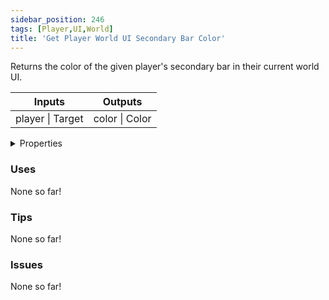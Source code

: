 ```yaml
---
sidebar_position: 246
tags: [Player,UI,World]
title: 'Get Player World UI Secondary Bar Color'
---
```


Returns the color of the given player's secondary bar in their current world UI.



<IChip uuid="2e537d07-930e-44f6-8757-ff34c365fd06"/>

<table><thead><tr><th>Inputs</th><th>Outputs</th></tr></thead><tbody><tr><td>player | Target</td><td>color | Color</td></tr></tbody></table>

<details>
  <summary>Properties</summary>
  <div>
    <div>
    <table>
      <tbody>
        <tr>
          <td>Is beta required?</td>
          <td>No</td>
        </tr>
        <tr>
          <td>Is chip a trolling risk?</td>
          <td>No</td>
        </tr>
        <tr>
          <td>Is chip a role assignment risk?</td>
          <td>No</td>
        </tr>
        <tr>
          <td>Chip UUID</td>
          <td>2e537d07-930e-44f6-8757-ff34c365fd06</td>
        </tr>
        <tr>
          <td>Room availability</td>
          <td>Available everywhere</td>
        </tr>
      </tbody>
    </table>
    </div>
  </div>
</details>

### Uses

None so far!

### Tips

None so far!

### Issues

None so far!